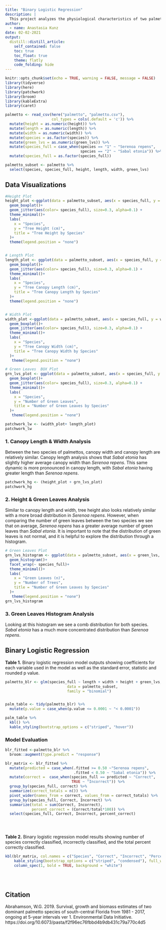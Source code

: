 ```yaml
---
title: "Binary Logistic Regression"
description: |
  This project analyzes the physiological characteristics of two palmetto species, then shows the accuracy of a binary logistic regression model in differentiating between the two.
author:
  - name: Anastasia Kunz
date: 02-02-2021
output:
  distill::distill_article:
    self_contained: false
    toc: true
    toc_float: true
    theme: flatly
    code_folding: hide
---
```



```r
knitr::opts_chunk$set(echo = TRUE, warning = FALSE, message = FALSE)
library(tidyverse)
library(here)
library(patchwork)
library(broom)
library(kableExtra)
library(caret)


```


```r
palmetto <- read_csv(here("palmetto", "palmetto.csv"),
                     col_types = cols(.default = 'c')) %>% 
  mutate(height = as.numeric(height)) %>% 
  mutate(length = as.numeric(length)) %>% 
  mutate(width = as.numeric(width)) %>% 
  mutate(species = as.factor(species)) %>% 
  mutate(green_lvs = as.numeric(green_lvs)) %>% 
  mutate(species_full = case_when(species == "1" ~ "Serenoa repens",
                                  species == "2" ~ "Sabal etonia")) %>% 
  mutate(species_full = as.factor(species_full))

palmetto_subset <- palmetto %>% 
  select(species, species_full, height, length, width, green_lvs)
```

## Data Visualizations


```r
#Height Plot
height_plot <-ggplot(data = palmetto_subset, aes(x = species_full, y = height))+
  geom_boxplot()+ 
  geom_jitter(aes(color= species_full), size=0.3, alpha=0.1) +
  theme_minimal()+
  labs(
    x = "Species",
    y = "Tree Height (cm)",
    title = "Tree Height by Species"
  )+
  theme(legend.position = "none")


# Length Plot
length_plot <- ggplot(data = palmetto_subset, aes(x = species_full, y = length))+
  geom_boxplot()+
  geom_jitter(aes(color= species_full), size=0.3, alpha=0.1) +
  theme_minimal()+
  labs(
    x = "Species",
    y = "Tree Canopy Length (cm)",
    title = "Tree Canopy Length by Species"
  )+
  theme(legend.position = "none")


# Width Plot
width_plot <-ggplot(data = palmetto_subset, aes(x = species_full, y = width))+
  geom_boxplot()+
  geom_jitter(aes(color= species_full), size=0.3, alpha=0.1) +
  theme_minimal()+
  labs(
    x = "Species",
    y = "Tree Canopy Width (cm)",
    title = "Tree Canopy Width by Species"
  )+
   theme(legend.position = "none")

# Green Leaves  BOX Plot
grn_lvs_plot <- ggplot(data = palmetto_subset, aes(x = species_full, y = green_lvs))+
  geom_boxplot()+
  geom_jitter(aes(color= species_full), size=0.3, alpha=0.1) +
  theme_minimal()+
  labs(
    x = "Species",
    y = "Number of Green Leaves",
    title = "Number of Green Leaves by Species"
  )+
   theme(legend.position = "none")


```


```r
patchwork_lw <- (width_plot+ length_plot)
patchwork_lw
```

### 1. Canopy Length & Width Analysis
Between the two species of palmettos, canopy width and canopy length are relatively similar. Canopy length analysis shows that *Sabal etonia* has slightly higher average canopy width than *Serenoa repens*. This same dynamic is more pronounced in canopy length, with *Sabal etonia* having greater length than *Serenoa repens*.

```r
patchwork_hg <- (height_plot + grn_lvs_plot)
patchwork_hg
```

### 2. Height & Green Leaves Analysis
Similar to canopy length and width, tree height also looks relatively similar with a more broad distribution in *Serenoa repens*. However, when comparing the number of green leaves between the two species we see that on average, *Serenoa repens* has a greater average number of green leaves than *Sabal etonia*. It is important to note that the distribution of green leaves is not normal, and it is helpful to explore the distribution through a histogram.

```r
# Green Leaves Plot
grn_lvs_histogram <- ggplot(data = palmetto_subset, aes(x = green_lvs, fill = species_full))+
  geom_histogram()+
  facet_wrap(~ species_full)+
  theme_minimal()+
  labs(
    x = "Green Leaves (n)",
    y = "Number of Trees",
    title = "Number of Green Leaves by Species"
  )+
   theme(legend.position = "none")
grn_lvs_histogram
```

### 3. Green Leaves Histogram Analysis
Looking at this histogram we see a comb distribution for both species. *Sabal etonia* has a much more concentrated distribution than *Serenoa repens*.


## Binary Logistic Regression


**Table 1.** Binary logistic regression model outputs showing coefficients for each variable used in the model as well as the standard error, statistic and rounded p value.

```r
palmetto_blr <- glm(species_full ~ length + width + height + green_lvs, 
                            data = palmetto_subset, 
                            family = "binomial")


palm_table <- tidy(palmetto_blr) %>% 
  mutate(p.value = case_when(p.value <= 0.0001 ~ "< 0.0001"))

palm_table %>% 
  kbl() %>% 
  kable_styling(bootstrap_options = c("striped", "hover"))

```



### Model Evaluation

```r
blr_fitted <-palmetto_blr %>% 
  broom::augment(type.predict = "response")

blr_matrix <- blr_fitted %>% 
  mutate(predicted = case_when(.fitted >= 0.50 ~"Serenoa repens",
                               .fitted < 0.50 ~ "Sabal etonia")) %>% 
  mutate(correct =  case_when(species_full == predicted ~ "Correct",
                              TRUE ~ "Incorrect")) %>% 
  group_by(species_full, correct) %>% 
  summarize(correct_totals = n()) %>% 
  pivot_wider(names_from = correct, values_from = correct_totals) %>% 
  group_by(species_full, Correct, Incorrect) %>% 
  summarize(total = sum(Correct, Incorrect),
            percent_correct = (Correct/total*100)) %>% 
  select(species_full, Correct, Incorrect, percent_correct)
  

    
```

**Table 2.** Binary logistic regression model results showing number of species correctly
classified, incorrectly classified, and the total percent correctly classified.

```r
kbl(blr_matrix, col.names = c("Species", "Correct", "Incorrect", "Percent Correct")) %>% 
    kable_styling(bootstrap_options = c("striped", "condensed"), full_width = T) %>% 
    column_spec(1, bold = TRUE, background = "white")
  
  
  

```




## Citation

Abrahamson, W.G. 2019. Survival, growth and biomass estimates of two dominant palmetto species of south-central Florida from 1981 - 2017, ongoing at 5-year intervals ver 1. Environmental Data Initiative. https://doi.org/10.6073/pasta/f2f96ec76fbbd4b9db431c79a770c4d5




